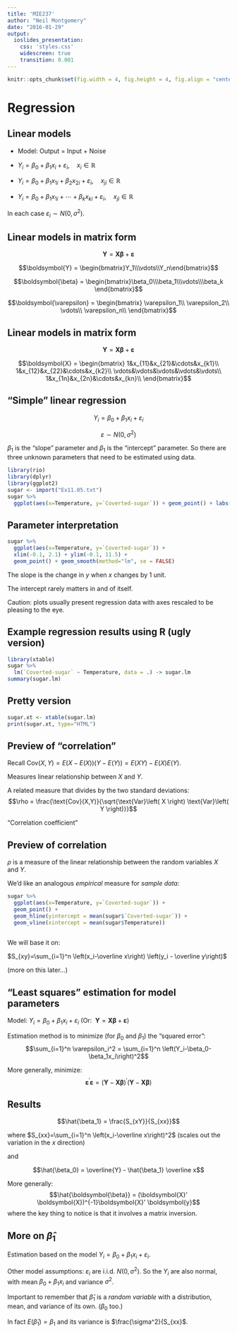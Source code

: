 ```yaml
---
title: 'MIE237'
author: "Neil Montgomery"
date: "2016-01-29"
output: 
  ioslides_presentation: 
    css: 'styles.css' 
    widescreen: true 
    transition: 0.001
---
```

\newcommand{\Var}[1]{\text{Var}\left( #1 \right)}
\newcommand{\E}[1]{E\left( #1 \right)}
\newcommand{\Sample}[1]{#1_1,\ldots,#1_n}
\newcommand{\od}[2]{\overline #1_{#2\cdot}}
\newcommand{\flist}[2]{\{#1_1, #1_2, \ldots, #1_#2\}}
\newcommand{\samp}[2]{#1_1, #1_2, \ldots, #1_#2}
\renewcommand{\bar}[1]{\overline{#1}}
\newcommand{\ve}{\varepsilon}
\newcommand{\bs}[1]{\boldsymbol{#1}}



```r
knitr::opts_chunk$set(fig.width = 4, fig.height = 4, fig.align = "center")
```

# Regression

## Linear models 

* Model: Output = Input + Noise

* $Y_{i} = \beta_0 + \beta_1 x_i + \varepsilon_{i},\quad x_i\in\mathbb{R}$

* $Y_{i} = \beta_0 + \beta_1 x_{1i} + \beta_2 x_{2i}+ \varepsilon_{i},\quad x_{ji}\in\mathbb{R}$

* $Y_{i} = \beta_0 + \beta_1 x_{1i} + \cdots + \beta_k x_{ki}+ \varepsilon_{i},\quad x_{ji}\in\mathbb{R}$

In each case $\ve_i \sim N(0,\sigma^2)$.

## Linear models in matrix form

$$\boldsymbol{Y} = \boldsymbol X\boldsymbol{\beta}+\boldsymbol{\varepsilon}$$

<div class="columns-2">
$$\boldsymbol{Y} = \begin{bmatrix}Y_1\\\vdots\\Y_n\end{bmatrix}$$

$$\boldsymbol{\beta} = 
\begin{bmatrix}\beta_0\\\beta_1\\\vdots\\\beta_k
\end{bmatrix}$$

$$\boldsymbol{\varepsilon} = 
\begin{bmatrix}
\varepsilon_1\\
\varepsilon_2\\
\vdots\\
\varepsilon_n\\
\end{bmatrix}$$ 
</div>

## Linear models in matrix form

$$\boldsymbol{Y} = \boldsymbol X\boldsymbol{\beta}+\boldsymbol{\varepsilon}$$

$$\boldsymbol{X} = 
\begin{bmatrix}
1&x_{11}&x_{21}&\cdots&x_{k1}\\
1&x_{12}&x_{22}&\cdots&x_{k2}\\
\vdots&\vdots&\vdots&\vdots&\vdots\\
1&x_{1n}&x_{2n}&\cdots&x_{kn}\\
\end{bmatrix}$$

## "Simple" linear regression

$$Y_i = \beta_0 + \beta_1 x_i + \ve_i$$

$$\ve \sim N(0,\sigma^2)$$

$\beta_1$ is the "slope" parameter and $\beta_1$ is the "intercept" parameter. So there are three unknown parameters that need to be estimated using data.

```r
library(rio)
library(dplyr)
library(ggplot2)
sugar <- import("Ex11.05.txt")
sugar %>% 
  ggplot(aes(x=Temperature, y=`Coverted-sugar`)) + geom_point() + labs(title="Exercise 11.5")
```

## Parameter interpretation

<div class="columns-2">
```r
sugar %>% 
  ggplot(aes(x=Temperature, y=`Coverted-sugar`)) + 
  xlim(-0.1, 2.1) + ylim(-0.1, 11.5) + 
  geom_point() + geom_smooth(method="lm", se = FALSE)
```

The slope is the change in $y$ when $x$ changes by 1 unit.

The intercept rarely matters in and of itself. 

Caution: plots usually present regression data with axes rescaled to be pleasing to the eye. 
</div>


## Example regression results using R (ugly version)

```r
library(xtable)
sugar %>% 
  lm(`Coverted-sugar` ~ Temperature, data = .) -> sugar.lm
summary(sugar.lm)
```

## Pretty version

```r
sugar.xt <- xtable(sugar.lm)
print(sugar.xt, type="HTML")
```

## Preview of "correlation"

Recall $\text{Cov}(X,Y) = E(X-E(X))(Y-E(Y)) = E(XY)-E(X)E(Y)$.

Measures linear relationship between $X$ and $Y$.

A related measure that divides by the two standard deviations:
$$\rho = \frac{\text{Cov}(X,Y)}{\sqrt{\Var X \Var Y}}$$

"Correlation coefficient"

## Preview of correlation

$\rho$ is a \textit{theoretical} measure of the linear relationship
between the random variables $X$ and $Y$.

We'd like an analogous *empirical* measure for *sample data*:

<div class="columns-2">
```r
sugar %>% 
  ggplot(aes(x=Temperature, y=`Coverted-sugar`)) + 
  geom_point() + 
  geom_hline(yintercept = mean(sugar$`Coverted-sugar`)) + 
  geom_vline(xintercept = mean(sugar$Temperature)) 
  
```

We will base it on:

$S_{xy}=\sum_{i=1}^n \left(x_i-\overline x\right)
\left(y_i - \overline y\right)$

(more on this later...)

</div>


## "Least squares" estimation for model parameters

Model: $Y_i = \beta_0 + \beta_1 x_i + \varepsilon_i$ (Or:\  
$\bs Y = \bs X \bs\beta + \bs \varepsilon$)

Estimation method is to minimize (for $\beta_0$ and $\beta_1$) the "squared error":
$$\sum_{i=1}^n \varepsilon_i^2 = \sum_{i=1}^n
\left(Y_i-\beta_0-\beta_1x_i\right)^2$$

More generally, minimize:
$$\bs{\varepsilon}^\prime\bs{\varepsilon}=
\left(\bs{Y}-\bs{X\beta}\right)^\prime\left(\bs{Y}-\bs{X\beta}\right)
$$

## Results

$$\hat{\beta_1} = \frac{S_{xY}}{S_{xx}}$$ 

where $S_{xx}=\sum_{i=1}^n \left(x_i-\overline x\right)^2$ (scales out the variation in the $x$ direction)

and 

$$\hat{\beta_0} = \bar{Y} - \hat{\beta_1} \overline x$$ 

More generally:
$$\hat{\bs\beta} = (\bs X' \bs X)^{-1}\bs X' \bs y$$ 
where the key thing to notice is that it involves a matrix inversion.

## More on $\hat\beta_1$

Estimation based on the model $Y_i = \beta_0 + \beta_1 x_i + \varepsilon_i$.

Other model assumptions: $\varepsilon_i$ are i.i.d. $N(0, \sigma^2)$. So the $Y_i$ are also normal, with mean $\beta_0 + \beta_1x_i$ and variance $\sigma^2$.

Important to remember that $\hat\beta_1$ is a *random variable* with a distribution, mean, and variance of its own. ($\beta_0$ too.)

In fact $\E{\hat\beta_1} = \beta_1$ and its variance is $\frac{\sigma^2}{S_{xx}$.



